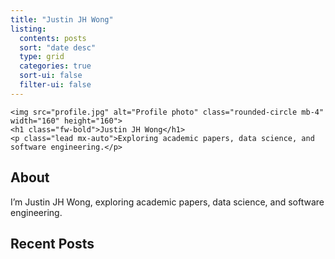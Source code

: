 ```yaml
---
title: "Justin JH Wong"
listing:
  contents: posts
  sort: "date desc"
  type: grid
  categories: true
  sort-ui: false
  filter-ui: false
---
```


<div class="hero text-center py-5">
  <div class="container">
    <img src="profile.jpg" alt="Profile photo" class="rounded-circle mb-4" width="160" height="160">
    <h1 class="fw-bold">Justin JH Wong</h1>
    <p class="lead mx-auto">Exploring academic papers, data science, and software engineering.</p>
  </div>
</div>

## About

I'm Justin JH Wong, exploring academic papers, data science, and software engineering.

## Recent Posts

